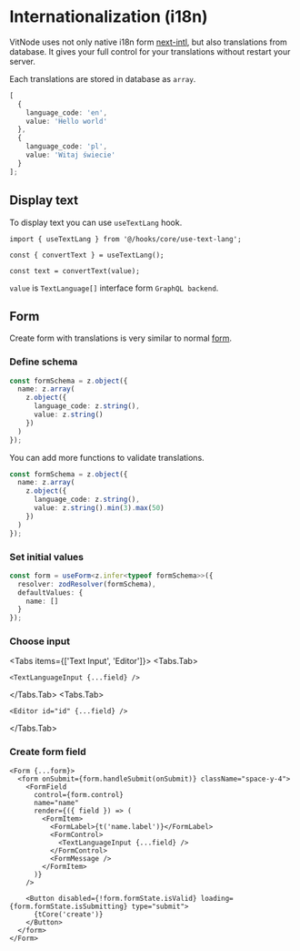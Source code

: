 
# Internationalization (i18n)

VitNode uses not only native i18n form [next-intl](https://github.com/amannn/next-intl), but also translations from database. It gives your full control for your translations without restart your server.

Each translations are stored in database as `array`.

```ts
[
  {
    language_code: 'en',
    value: 'Hello world'
  },
  {
    language_code: 'pl',
    value: 'Witaj świecie'
  }
];
```

## Display text

To display text you can use `useTextLang` hook.

```tsx
import { useTextLang } from '@/hooks/core/use-text-lang';

const { convertText } = useTextLang();

const text = convertText(value);
```

`value` is `TextLanguage[]` interface form `GraphQL backend`.

## Form

Create form with translations is very similar to normal [form](/frontend/form).

<Steps>

### Define schema

```ts
const formSchema = z.object({
  name: z.array(
    z.object({
      language_code: z.string(),
      value: z.string()
    })
  )
});
```

You can add more functions to validate translations.

```ts {5}
const formSchema = z.object({
  name: z.array(
    z.object({
      language_code: z.string(),
      value: z.string().min(3).max(50)
    })
  )
});
```

### Set initial values

```ts {4}
const form = useForm<z.infer<typeof formSchema>>({
  resolver: zodResolver(formSchema),
  defaultValues: {
    name: []
  }
});
```

### Choose input

<Tabs items={['Text Input', 'Editor']}>
  <Tabs.Tab>

```tsx
<TextLanguageInput {...field} />
```

  </Tabs.Tab>
  <Tabs.Tab>

```tsx
<Editor id="id" {...field} />
```

  </Tabs.Tab>
</Tabs>

### Create form field

```tsx {10}
<Form {...form}>
  <form onSubmit={form.handleSubmit(onSubmit)} className="space-y-4">
    <FormField
      control={form.control}
      name="name"
      render={({ field }) => (
        <FormItem>
          <FormLabel>{t('name.label')}</FormLabel>
          <FormControl>
            <TextLanguageInput {...field} />
          </FormControl>
          <FormMessage />
        </FormItem>
      )}
    />

    <Button disabled={!form.formState.isValid} loading={form.formState.isSubmitting} type="submit">
      {tCore('create')}
    </Button>
  </form>
</Form>
```

</Steps>
